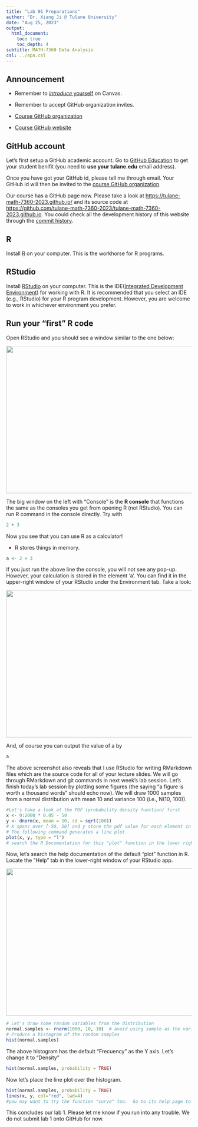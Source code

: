 ```yaml
---
title: "Lab 01 Preparations"
author: "Dr. Xiang Ji @ Tulane University"
date: "Aug 25, 2023"
output:
  html_document:
    toc: true
    toc_depth: 4  
subtitle: MATH-7360 Data Analysis
csl: ../apa.csl
---
```


## Announcement

- Remember to [_introduce_ yourself](https://tulane.instructure.com/courses/2270535/discussion_topics/13515128?module_item_id=32072280) on Canvas.

- Remember to accept GitHub organization invites.

- [Course GitHub organization](https://github.com/tulane-math-7360-2023)

- [Course GitHub website](https://tulane-math-7360-2023.github.io/)

## GitHub account
Let's first setup a GitHub academic account.
Go to [GitHub Education](https://education.github.com/) to get your student benifit (you need to **use your tulane.edu** email address).

Once you have got your GitHub id, please tell me through email.
Your GitHub id will then be invited to the [course GitHub organization](https://github.com/tulane-math-7360-2023).

Our course has a GitHub page now.
Please take a look at <https://tulane-math-7360-2023.github.io/> and its source code at <https://github.com/tulane-math-7360-2023/tulane-math-7360-2023.github.io>.
You could check all the development history of this website through the [commit history](https://github.com/tulane-math-7360-2023/tulane-math-7360-2023.github.io/commits/main).

## R
Install [R](https://www.r-project.org/) on your computer.
This is the workhorse for R programs.


## RStudio
Install [RStudio](https://rstudio.com/) on your computer.
This is the IDE([Integrated Development Environment](https://en.wikipedia.org/wiki/Integrated_development_environment)) for working with R.
It is recommended that you select an IDE (e.g., RStudio) for your R program development.
However, you are welcome to work in whichever environment you prefer.


## Run your "first" R code
Open RStudio and you should see a window similar to the one below:
<p align="center">
  <img src="./RStudio.png" height="400" width="800">
</p>

The big window on the left with "Console" is the **R console** that functions the same as the consoles you get from opening R (not RStudio).
You can run R command in the console directly.
Try with
```r
2 + 3
```

Now you see that you can use R as a calculator!

- R stores things in memory.
```r
a <- 2 + 3
```

If you just run the above line the console, you will not see any pop-up.
However, your calculation is stored in the element 'a'.
You can find it in the upper-right window of your RStudio under the Environment tab.
Take a look:
<p align="center">
  <img src="./RStudio_Environment.png" height="400" width="800">
</p>

And, of course you can output the value of a by
```r
a
```

The above screenshot also reveals that I use RStudio for writing RMarkdown files which are the source code for all of your lecture slides.
We will go through RMarkdown and git commands in next week's lab session.
Let's finish today's lab session by plotting some figures (the saying "a figure is worth a thousand words" should echo now).
We will draw $1000$ samples from a normal distribution with mean $10$ and variance $100$ (i.e., N(10, 100)).

```r
#Let's take a look at the PDF (probability density function) first
x <- 0:2000 * 0.05 - 50
y <- dnorm(x, mean = 10, sd = sqrt(100))
# X spans over [-50, 50] and y store the pdf value for each element in x.
# The following command generates a line plot
plot(x, y, type = "l")
# search the R Documentation for this "plot" function in the lower right window.
```

Now, let's search the help documentation of the default "plot" function in R.
Locate the "Help" tab in the lower-right window of your RStudio app.
<p align="center">
  <img src="./RStudio_Help.png" height="400" width="800">
</p>

```r
# Let's draw some random variables from the distribution
normal.samples <- rnorm(1000, 10, 10)  # avoid using sample as the variable name because it's already used for a built-in function.  The bad behavior of R (python shares this overriding problem too)
# Produce a histogram of the random samples
hist(normal.samples)
```

The above histogram has the default "Frecuency" as the Y axis.  Let's change it to "Density"

```r
hist(normal.samples, probability = TRUE)
```

Now let's place the line plot over the histogram.

```r
hist(normal.samples, probability = TRUE)
lines(x, y, col="red", lwd=4)
#you may want to try the function "curve" too.  Go to its help page to find the usage.
```

This concludes our lab 1.  Please let me know if you run into any trouble.
We do not submit lab 1 onto GitHub for now.
